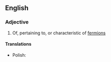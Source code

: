 ==English==

===Adjective===
{{en-adj|-}}

# {{physics}} Of, pertaining to, or characteristic of [[fermion]]s

====Translations====
{{trans-top|of, pertaining to, or characteristic of fermions}}
* Polish: {{t-|pl|fermionowy|m}}
{{trans-mid}}
{{trans-bottom}}